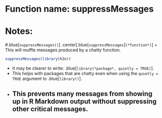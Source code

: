 # Function name: suppressMessages
# Notes:
#.blue[`suppressMessages()`]
.center[.blue[`suppressMessages`]`(*function*)`]
+ This will muffle messages produced by a chatty function.  
  
```r
suppressMessages(library(h2o))
```
+ It may be clearer to write: .blue[`library(*package*, quietly = TRUE)`].
+ This helps with packages that are chatty even when using the `quietly = TRUE` argument to .blue[`library()`].
+ This prevents many messages from showing up in R Markdown output without suppressing other critical messages.
---